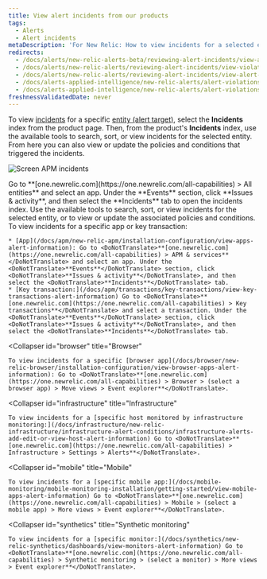 ```yaml
---
title: View alert incidents from our products
tags:
  - Alerts
  - Alert incidents
metaDescription: 'For New Relic: How to view incidents for a selected entity in its dedicated UI instead of in the alerts UI.'
redirects:
  - /docs/alerts/new-relic-alerts-beta/reviewing-alert-incidents/view-alert-violations-new-relic-products
  - /docs/alerts/new-relic-alerts/reviewing-alert-incidents/view-violations
  - /docs/alerts/new-relic-alerts/reviewing-alert-incidents/view-alert-violations-new-relic-products
  - /docs/alerts-applied-intelligence/new-relic-alerts/alert-violations/view-alert-violations-new-relic-products
  - /docs/alerts-applied-intelligence/new-relic-alerts/alert-violations/view-alert-violations-our-products
freshnessValidatedDate: never
---
```



To view [incidents](/docs/new-relic-solutions/get-started/glossary/#alert-incident) for a specific [entity (alert target)](/docs/using-new-relic/welcome-new-relic/get-started/glossary#alert-entity), select the <DoNotTranslate>**Incidents**</DoNotTranslate> index from the product page. Then, from the product's <DoNotTranslate>**Incidents**</DoNotTranslate> index, use the available tools to search, sort, or view incidents for the selected entity. From here you can also view or update the policies and conditions that triggered the incidents.

<img
  title="Screen APM incidents"
  alt="Screen APM incidents"
  src={accountsApmIncidentsScreen}
/>

<figcaption>
  Go to <DoNotTranslate>**[one.newrelic.com](https://one.newrelic.com/all-capabilities) > All entities**</DoNotTranslate> and select an app. Under the <DoNotTranslate>**Events**</DoNotTranslate> section, click <DoNotTranslate>**Issues & activity**</DoNotTranslate>, and then select the <DoNotTranslate>**Incidents**</DoNotTranslate> tab to open the incidents index. Use the available tools to search, sort, or view incidents for the selected entity, or to view or update the associated policies and conditions.
</figcaption>

<CollapserGroup>
  <Collapser
    id="apm"
    title="APM"
  >
    To view incidents for a specific app or key transaction:

    * [App](/docs/apm/new-relic-apm/installation-configuration/view-apps-alert-information): Go to <DoNotTranslate>**[one.newrelic.com](https://one.newrelic.com/all-capabilities) > APM & services**</DoNotTranslate> and select an app. Under the <DoNotTranslate>**Events**</DoNotTranslate> section, click <DoNotTranslate>**Issues & activity**</DoNotTranslate>, and then select the <DoNotTranslate>**Incidents**</DoNotTranslate> tab.
    * [Key transaction:](/docs/apm/transactions/key-transactions/view-key-transactions-alert-information) Go to <DoNotTranslate>**[one.newrelic.com](https://one.newrelic.com/all-capabilities) > Key transactions**</DoNotTranslate> and select a transaction. Under the <DoNotTranslate>**Events**</DoNotTranslate> section, click <DoNotTranslate>**Issues & activity**</DoNotTranslate>, and then select the <DoNotTranslate>**Incidents**</DoNotTranslate> tab.

  </Collapser>

  <Collapser
    id="browser"
    title="Browser"
  >

    To view incidents for a specific [browser app](/docs/browser/new-relic-browser/installation-configuration/view-browser-apps-alert-information): Go to <DoNotTranslate>**[one.newrelic.com](https://one.newrelic.com/all-capabilities) > Browser > (select a browser app) > Move views > Event explorer**</DoNotTranslate>.

  </Collapser>

  <Collapser
    id="infrastructure"
    title="Infrastructure"
  >

    To view incidents for a [specific host monitored by infrastructure monitoring:](/docs/infrastructure/new-relic-infrastructure/infrastructure-alert-conditions/infrastructure-alerts-add-edit-or-view-host-alert-information) Go to <DoNotTranslate>**[one.newrelic.com](https://one.newrelic.com/all-capabilities) > Infrastructure > Settings > Alerts**</DoNotTranslate>.

  </Collapser>

  <Collapser
    id="mobile"
    title="Mobile"
  >

    To view incidents for a [specific mobile app:](/docs/mobile-monitoring/mobile-monitoring-installation/getting-started/view-mobile-apps-alert-information) Go to <DoNotTranslate>**[one.newrelic.com](https://one.newrelic.com/all-capabilities) > Mobile > (select a mobile app) > More views > Event explorer**</DoNotTranslate>.

  </Collapser>

  <Collapser
    id="synthetics"
    title="Synthetic monitoring"
  >

    To view incidents for a [specific monitor:](/docs/synthetics/new-relic-synthetics/dashboards/view-monitors-alert-information) Go to <DoNotTranslate>**[one.newrelic.com](https://one.newrelic.com/all-capabilities) > Synthetic monitoring > (select a monitor) > More views > Event explorer**</DoNotTranslate>.

  </Collapser>
</CollapserGroup>

